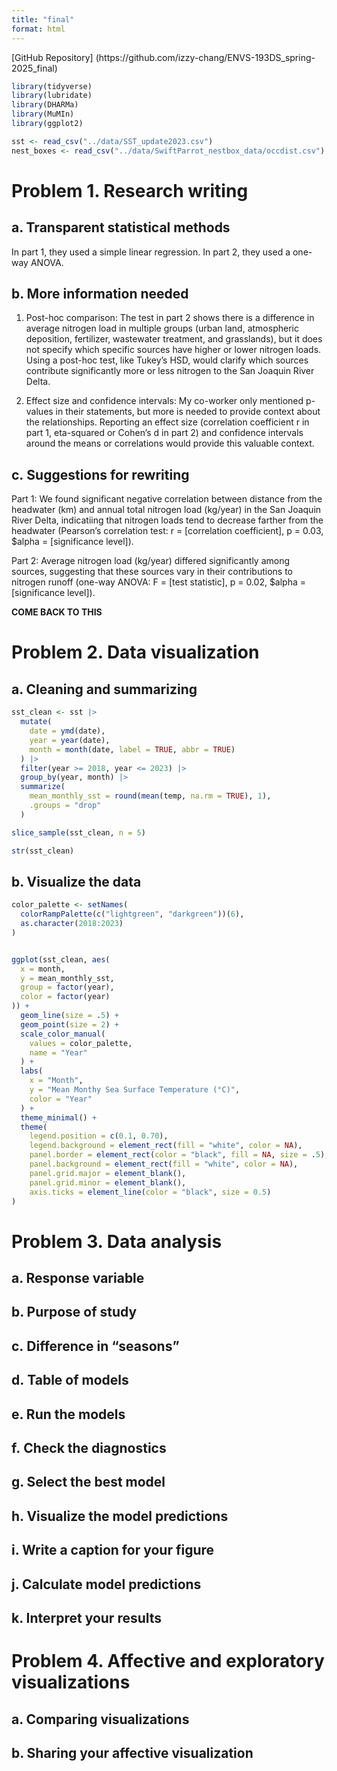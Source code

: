 ```yaml
---
title: "final"
format: html
---
```


\[GitHub Repository\] (https://github.com/izzy-chang/ENVS-193DS_spring-2025_final)

```r
library(tidyverse)
library(lubridate)
library(DHARMa)
library(MuMIn)
library(ggplot2)

sst <- read_csv("../data/SST_update2023.csv")
nest_boxes <- read_csv("../data/SwiftParrot_nestbox_data/occdist.csv")
```

# Problem 1. Research writing

## a. Transparent statistical methods
In part 1, they used a simple linear regression. In part 2, they used a one-way ANOVA.

## b. More information needed
1. Post-hoc comparison: The test in part 2 shows there is a difference in average nitrogen load in multiple groups (urban land, atmospheric deposition, fertilizer, wastewater treatment, and grasslands), but it does not specify which specific sources have higher or lower nitrogen loads. Using a post-hoc test, like Tukey's HSD, would clarify which sources contribute significantly more or less nitrogen to the San Joaquin River Delta.

2. Effect size and confidence intervals: My co-worker only mentioned p-values in their statements, but more is needed to provide context about the relationships. Reporting an effect size (correlation coefficient r in part 1, eta-squared or Cohen's d in part 2) and confidence intervals around the means or correlations would provide this valuable context.

## c. Suggestions for rewriting
Part 1: We found significant negative correlation between distance from the headwater (km) and annual total nitrogen load (kg/year) in the San Joaquin River Delta, indicatiing that nitrogen loads tend to decrease farther from the headwater (Pearson's correlation test: r = [correlation coefficient], p = 0.03, \$alpha\ = [significance level]).

Part 2: Average nitrogen load (kg/year) differed significantly among sources, suggesting that these sources vary in their contributions to nitrogen runoff (one-way ANOVA: F = [test statistic], p = 0.02, \$alpha\ = [significance level]).

**COME BACK TO THIS**

# Problem 2. Data visualization

## a. Cleaning and summarizing
```r
sst_clean <- sst |> 
  mutate(
    date = ymd(date),
    year = year(date),
    month = month(date, label = TRUE, abbr = TRUE)
  ) |> 
  filter(year >= 2018, year <= 2023) |> 
  group_by(year, month) |> 
  summarize(
    mean_monthly_sst = round(mean(temp, na.rm = TRUE), 1),
    .groups = "drop"
  )

slice_sample(sst_clean, n = 5)
```
```r
str(sst_clean)
```

## b. Visualize the data

```r

color_palette <- setNames(
  colorRampPalette(c("lightgreen", "darkgreen"))(6),
  as.character(2018:2023)
)


ggplot(sst_clean, aes(
  x = month,
  y = mean_monthly_sst, 
  group = factor(year),
  color = factor(year)
)) + 
  geom_line(size = .5) + 
  geom_point(size = 2) +
  scale_color_manual(
    values = color_palette,
    name = "Year"
  ) + 
  labs(
    x = "Month",
    y = "Mean Monthy Sea Surface Temperature (°C)",
    color = "Year"
  ) + 
  theme_minimal() + 
  theme(
    legend.position = c(0.1, 0.70),
    legend.background = element_rect(fill = "white", color = NA),
    panel.border = element_rect(color = "black", fill = NA, size = .5),
    panel.background = element_rect(fill = "white", color = NA),
    panel.grid.major = element_blank(),
    panel.grid.minor = element_blank(),
    axis.ticks = element_line(color = "black", size = 0.5)
)

```


# Problem 3. Data analysis

## a. Response variable

## b. Purpose of study

## c. Difference in "seasons"

## d. Table of models

## e. Run the models

## f. Check the diagnostics

## g. Select the best model

## h. Visualize the model predictions

## i. Write a caption for your figure

## j. Calculate model predictions

## k. Interpret your results


# Problem 4. Affective and exploratory visualizations

## a. Comparing visualizations

## b. Sharing your affective visualization
